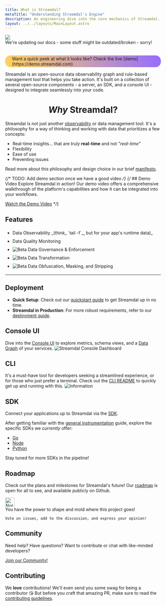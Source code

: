 ```yaml
---
title: What is Streamdal?
metaTitle: "Understanding Streamdal's Engine"
description: An engineering dive into the core mechanics of Streamdal.
layout: ../../layouts/MainLayout.astro
---
```



<div class="addl-wrapper">
<div class="addl">
<img src={information} class="uimage" />
<div class="addlcontent">
We're updating our docs - some stuff might be outdated/broken - sorry!
</div>
</div>
</div>

<br />
<br />

<div style="justify-content: center; display: flex;">
  <div style="background: linear-gradient(250deg, #956CFF, #FFD260); border-radius: 17px; padding: 2px; @media ">
    <div style="background-color: var(--color-purple-1000); display: inline-flex; padding-left: 20px; padding-right: 20px; border-radius: 15px;">
      Want a quick peek at what it looks like? Check the live [demo](https://demo.streamdal.com)
    </div>
  </div>
</div>

Streamdal is an open-source data observability graph and rule-based management
tool that helps you take action. It's built on a collection of several
open-source components - a server, an SDK, and a console UI - designed to
integrate seamlessly into your code.

# <center>_Why_ Streamdal?</center>

Streamdal is not just another <a class="pkeyword" href="/en/resources-support/glossary/#observability">observability</a>
or data management tool. It's a philosophy for a way of thinking and working
with data that prioritizes a few concepts:

- Real-time insights... that are _truly_ **real-time** and not _"real-time"_
- Flexibility
- Ease of use
- Preventing issues

Read more about this philosophy and design choice in our brief
[manifesto](https://streamdal.com/manifesto/).


{/* TODO: Add demo section once we have a good video */}
{/* ## Demo Video
Explore Streamdal in action! Our demo video offers a comprehensive walkthrough
of the platform's capabilities and how it can be integrated into your workflows.

[Watch the Demo Video](https://demo.streamdal.com/video) */}


## Features
<ul>
<li style="padding: 5px 0px 5px 0px;">Data Observability _(think_ `tail -f`_, but for your app's runtime data)_</li>
<li style="padding: 5px 0px 5px 0px;">Data Quality Monitoring</li>
<li style="padding: 5px 0px 5px 0px;"><img src={beta} alt="Beta" style="display: inline" /> Data Governance & Enforcement</li>
<li style="padding: 5px 0px 5px 0px;"><img src={beta} alt="Beta" style="display: inline" /> Data Transformation</li>
<li style="padding: 5px 0px 5px 0px;"><img src={beta} alt="Beta" style="display: inline" /> Data Obfuscation, Masking, and Stripping</li>
</ul>

---

## Deployment
- **Quick Setup**: Check out our
[quickstart guide](/en/getting-started/quickstart/) to get Streamdal up in no
time.
- **Streamdal in Production**: For more robust requirements, refer to our
[deployment guide](/en/guides/instrumentation/).

## Console UI
Dive into the [Console UI](/en/core-components/console-ui) to explore metrics,
schema views, and a <a class="pkeyword" href="/en/resources-support/glossary/#data-graph">Data Graph</a> of your services.
<img src={consoleUi} alt="Streamdal Console Dashboard" style="border-radius: 5px;" />

## CLI
It's a must-have tool for developers seeking a streamlined experience, or for
those who just prefer a terminal. Check out the
[CLI README](https://github.com/streamdal/cli#readme) to quickly get up and
running with this.
 <img src={cliTail} alt="Information" style="border-radius: 5px;" />

## SDK
Connect your applications up to Streamdal via the
[SDK](/en/core-components/sdk/).

After getting familiar with the
[general instrumentation](/en/guides/instrumentation) guide, explore the
specific SDKs we _currently_ offer:

- [Go](/en/sdks/go)
- [Node](/en/sdks/node)
- [Python](/en/sdks/python)

Stay tuned for more SDKs in the pipeline!

## Roadmap

Check out the plans and milestones for Streamdal's future! Our
[roadmap](https://github.com/orgs/streamdal/projects/1) is open for all to see,
and available publicly on Github.

<Notification type="note">
  <img src={note} alt="Note" width="30px" height="30px" />
  <div class="prose-md prose-p:my-2 prose-a:text-purple-dark prose-a:underline">
    You have the power to shape and mold where this project goes!

    Vote on issues, add to the discussion, and express your opinion!
  </div>
</Notification>

## Community
Need help? Have questions? Want to contribute or chat with like-minded developers?

[Join our Community!](/en/resources-support/community/)

## Contributing
We ️**love** contributions! We'll even send you some swag for being a contributor 😘 
But before you craft that amazing PR, make sure to read the [contributing guidelines](/en/resources-support/contributing).

